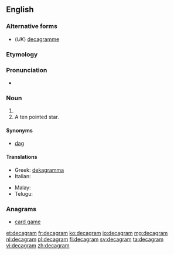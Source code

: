 ==English==

===Alternative forms===
* (''UK'') [[decagramme]]

===Etymology===
{{prefix|deca|gram}}

===Pronunciation===
* {{a|UK}} {{IPA|/ˈdɛkəgræm/}}

===Noun===
{{en-noun}}

# {{SI-unit|deca|gram|mass}}
# A ten pointed star.

====Synonyms====
* [[dag]]

====Translations====
{{trans-top|ten grams}}
* Greek: [[dekagramma]]
* Italian: {{t-|it|decagrammo|m}}
{{trans-mid}}
* Malay: {{t-|ms|dekagram}}
* Telugu: {{t-|te|డెకాగ్రాము}}
{{trans-bottom}}

===Anagrams===
* [[card game#English|card game]]

[[et:decagram]]
[[fr:decagram]]
[[ko:decagram]]
[[io:decagram]]
[[mg:decagram]]
[[nl:decagram]]
[[pl:decagram]]
[[fi:decagram]]
[[sv:decagram]]
[[ta:decagram]]
[[vi:decagram]]
[[zh:decagram]]